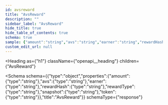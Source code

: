 ```yaml
---
id: avsreward
title: "AvsReward"
description: ""
sidebar_label: "AvsReward"
hide_title: true
hide_table_of_contents: true
schema: true
sample: {"amount":"string","avs":"string","earner":"string","rewardHash":"string","rewardType":"string","snapshot":"string","token":"string"}
custom_edit_url: null
---
```



<Heading
  as={"h1"}
  className={"openapi__heading"}
  children={"AvsReward"}
>
</Heading>





<Schema
  schema={{"type":"object","properties":{"amount":{"type":"string"},"avs":{"type":"string"},"earner":{"type":"string"},"rewardHash":{"type":"string"},"rewardType":{"type":"string"},"snapshot":{"type":"string"},"token":{"type":"string"}},"title":"AvsReward"}}
  schemaType={"response"}
>
  
</Schema>
            